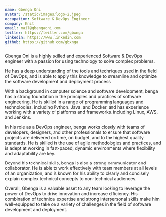```yaml
---
name: Gbenga Oni
avatar: /static/images/logo-2.jpeg
occupation: Software & DevOps Engineer
company: Knit
email: mail@gbengaoni.com
twitter: https://twitter.com/gbxnga
linkedin: https://www.linkedin.com
github: https://github.com/gbxnga
---
```


Gbenga Oni is a highly skilled and experienced Software & DevOps engineer with a passion for using technology to solve complex problems.

He has a deep understanding of the tools and techniques used in the field of DevOps, and is able to apply this knowledge to streamline and optimize the software development and deployment process.

With a background in computer science and software development, benga has a strong foundation in the principles and practices of software engineering. He is skilled in a range of programming languages and technologies, including Python, Java, and Docker, and has experience working with a variety of platforms and frameworks, including Linux, AWS, and Jenkins.

In his role as a DevOps engineer, benga works closely with teams of developers, designers, and other professionals to ensure that software projects are delivered on time, on budget, and to the highest quality standards. He is skilled in the use of agile methodologies and practices, and is adept at working in fast-paced, dynamic environments where flexibility and adaptability are key.

Beyond his technical skills, benga is also a strong communicator and collaborator. He is able to work effectively with team members at all levels of an organization, and is known for his ability to clearly and concisely explain complex technical concepts to non-technical audiences.
 
Overall, Gbenga is a valuable asset to any team looking to leverage the power of DevOps to drive innovation and increase efficiency. His combination of technical expertise and strong interpersonal skills make him well-equipped to take on a variety of challenges in the field of software development and deployment.